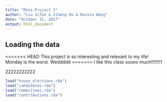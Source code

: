 ```yaml
---
title: "Mini-Project 2"
author: "Liu Sifan & Ziheng Ru & Runxin Wang"
date: "October 31, 2017"
output: html_document
---
```



## Loading the data

<<<<<<< HEAD
This project is so interesting and relevant to my life!
Monday is the worst.
Weddddd
=======
I like this class soooo much!!!!!!!1


22222222222

```r
load("house_elections.rda")
load("candidates.rda")
load("committees.rda")
load("contributions.rda")
```
